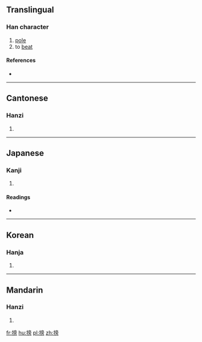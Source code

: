 ==Translingual==

===Han character===
{{Han char|rn=64|rad=手|as=10|sn=13|four=5002<sub>7</sub>|canj=手卜月尸 (QYBS)|ids=⿰[[扌]][[旁]]}}

# [[pole]]
# to [[beat]]

====References====
* {{Han ref|kx=0446.220|dkj=12474|dj=0797.060|hdz=31936.030|uh=6412|ud=25618|bh=DD7B|bd=56699}}

----

==Cantonese==

===Hanzi===
{{yue-hanzi|jyut=[[bong1]], [[pong3]]|y=bong1, pong3}}

# {{defn|lang=yue|sort=手10}}

----

==Japanese==

===Kanji===
{{ja-kanji|grade=|rs=手10}}

# {{defn|lang=ja|sort=手10}}

====Readings====
* {{ja-readings|on=[[ほう]] (hō), [[ひょう]] (hyō), [[びょう]] (byō)|kun=[[おおう]] (oou)}}

----

==Korean==

===Hanja===
{{ko-hanja|hangeul=방|eumhun=|rv=bang|mr=pang|y=pang}}

# {{defn|lang=ko|sort=手10}}

----

==Mandarin==

===Hanzi===
{{cmn-hanzi|pin=[[bàng]] ([[bang4]])|wg=pang<sup>4</sup>}}

# {{defn|lang=cmn|sort=手10}}

[[fr:搒]]
[[hu:搒]]
[[pl:搒]]
[[zh:搒]]